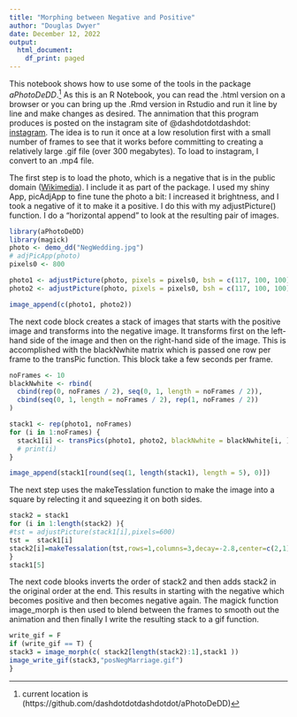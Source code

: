 ```yaml
---
title: "Morphing between Negative and Positive"
author: "Douglas Dwyer"
date: December 12, 2022
output:
  html_document:
    df_print: paged
---
```


This notebook shows how to use some of the tools in the package _aPhotoDeDD_.^[current location is (https://github.com/dashdotdotdashdotdot/aPhotoDeDD)] As this is an R Notebook, you can read the .html version on a browser or you can bring up the .Rmd version in Rstudio and run it line by line and make changes as desired. The annimation that this program produces is posted on the instagram site of @dashdotdotdashdot: [instagram](https://www.instagram.com/p/CmCN8AhuJXl/).  The idea is to run it once at a low resolution first with a small number of frames to see that it works before committing to creating  a relatively large .gif file (over 300 megabytes).  To load to instagram, I convert to an .mp4 file.

The first step is to load the photo, which is a negative that is in the public domain ([Wikimedia](https://commons.wikimedia.org/wiki/File:Portrait_of_a_bride_and_groom_(AM_75371-2).jpg)).  I include it as part of the package.  I used my shiny App, picAdjApp to fine tune the photo a bit: I increased it brightness, and I took a negative of it to make it a positive.  I do this with my adjustPicture() function.  I do a "horizontal append" to look at the resulting pair of images.

```r
library(aPhotoDeDD)
library(magick)
photo <- demo_dd("NegWedding.jpg")
# adjPicApp(photo)
pixels0 <- 800

photo1 <- adjustPicture(photo, pixels = pixels0, bsh = c(117, 100, 100), return = 0, imageNegate = FALSE)
photo2 <- adjustPicture(photo, pixels = pixels0, bsh = c(117, 100, 100), return = 0, imageNegate = TRUE)

image_append(c(photo1, photo2))

```

The next code block creates a stack of images that starts with the positive image and transforms into the negative image.  It transforms first on the left-hand side of the image and then on the right-hand side of the image. This is accomplished with the blackNwhite matrix which is passed one row per frame to the transPic function.  This block take a few seconds per frame.


```r
noFrames <- 10
blackNwhite <- rbind(
  cbind(rep(0, noFrames / 2), seq(0, 1, length = noFrames / 2)),
  cbind(seq(0, 1, length = noFrames / 2), rep(1, noFrames / 2))
)

stack1 <- rep(photo1, noFrames)
for (i in 1:noFrames) {
  stack1[i] <- transPics(photo1, photo2, blackNwhite = blackNwhite[i, ])
  # print(i)
}

image_append(stack1[round(seq(1, length(stack1), length = 5), 0)])
```

The next step uses the makeTesslation function to make the image into a square by relecting it and squeezing it on both sides.


```r
stack2 = stack1
for (i in 1:length(stack2) ){
#tst = adjustPicture(stack1[i],pixels=600)
tst =  stack1[i]
stack2[i]=makeTessalation(tst,rows=1,columns=3,decay=-2.8,center=c(2,1),option=1)
}
stack1[5]
```


The next code blooks inverts the order of stack2 and then adds stack2 in the original order at the end.  This results in starting with the negative which becomes positive and then becomes negative again.  The magick function image_morph is then used to blend between the frames to smooth out the animation and then finally I write the resulting stack to a gif function.

```r
write_gif = F
if (write_gif == T) {
stack3 = image_morph(c( stack2[length(stack2):1],stack1 ))
image_write_gif(stack3,"posNegMarriage.gif")
}
```

